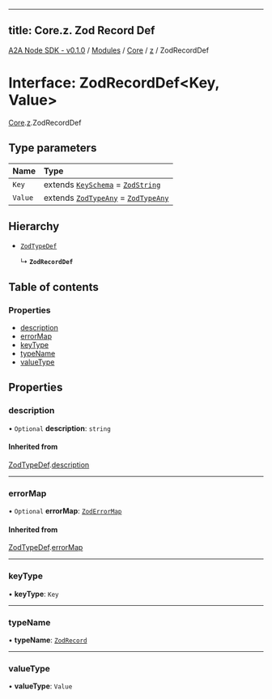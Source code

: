 
---
title: Core.z. Zod Record Def
---

[A2A Node SDK - v0.1.0](/api-reference/README) / [Modules](/api-reference/modules) / [Core](/api-reference/modules/Core) / [z](/api-reference/modules/Core.z) / ZodRecordDef

# Interface: ZodRecordDef\<Key, Value\>

[Core](/api-reference/modules/Core).[z](/api-reference/modules/Core.z).ZodRecordDef

## Type parameters

| Name | Type |
| :------ | :------ |
| `Key` | extends [`KeySchema`](../modules/Core.z.md#keyschema) = [`ZodString`](/api-reference/classes/Core.z.ZodString) |
| `Value` | extends [`ZodTypeAny`](../modules/Core.z.md#zodtypeany) = [`ZodTypeAny`](../modules/Core.z.md#zodtypeany) |

## Hierarchy

- [`ZodTypeDef`](Core.z.ZodTypeDef)

  ↳ **`ZodRecordDef`**

## Table of contents

### Properties

- [description](Core.z.ZodRecordDef.md#description)
- [errorMap](Core.z.ZodRecordDef.md#errormap)
- [keyType](Core.z.ZodRecordDef.md#keytype)
- [typeName](Core.z.ZodRecordDef.md#typename)
- [valueType](Core.z.ZodRecordDef.md#valuetype)

## Properties

### description

• `Optional` **description**: `string`

#### Inherited from

[ZodTypeDef](Core.z.ZodTypeDef).[description](Core.z.ZodTypeDef.md#description)

___

### errorMap

• `Optional` **errorMap**: [`ZodErrorMap`](../modules/Core.z.md#zoderrormap)

#### Inherited from

[ZodTypeDef](Core.z.ZodTypeDef).[errorMap](Core.z.ZodTypeDef.md#errormap)

___

### keyType

• **keyType**: `Key`

___

### typeName

• **typeName**: [`ZodRecord`](../enums/Core.z.ZodFirstPartyTypeKind.md#zodrecord)

___

### valueType

• **valueType**: `Value`
